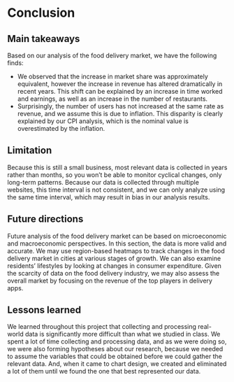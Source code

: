 # Conclusion

## Main takeaways

Based on our analysis of the food delivery market, we have the following finds:

* We observed that the increase in market share was approximately equivalent, however the increase in revenue has altered dramatically in recent years. This shift can be explained by an increase in time worked and earnings, as well as an increase in the number of restaurants.
* Surprisingly, the number of users has not increased at the same rate as revenue, and we assume this is due to inflation. This disparity is clearly explained by our CPI analysis, which is the nominal value is overestimated by the inflation.

## Limitation

Because this is still a small business, most relevant data is collected in years rather than months, so you won't be able to monitor cyclical changes, only long-term patterns. Because our data is collected through multiple websites, this time interval is not consistent, and we can only analyze using the same time interval, which may result in bias in our analysis results.

## Future directions

Future analysis of the food delivery market can be based on microeconomic and macroeconomic perspectives. In this section, the data is more valid and accurate. We may use region-based heatmaps to track changes in the food delivery market in cities at various stages of growth. We can also examine residents' lifestyles by looking at changes in consumer expenditure. Given the scarcity of data on the food delivery industry, we may also assess the overall market by focusing on the revenue of the top players in delivery apps.

## Lessons learned

We learned throughout this project that collecting and processing real-world data is significantly more difficult than what we studied in class. We spent a lot of time collecting and processing data, and as we were doing so, we were also forming hypotheses about our research, because we needed to assume the variables that could be obtained before we could gather the relevant data. And, when it came to chart design, we created and eliminated a lot of them until we found the one that best represented our data.
